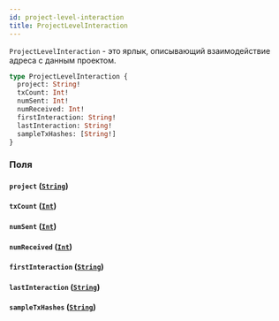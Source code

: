 ```yaml
---
id: project-level-interaction
title: ProjectLevelInteraction
---
```



`ProjectLevelInteraction` - это ярлык, описывающий взаимодействие адреса с данным проектом.

```graphql
type ProjectLevelInteraction {
  project: String!
  txCount: Int!
  numSent: Int!
  numReceived: Int!
  firstInteraction: String!
  lastInteraction: String!
  sampleTxHashes: [String!]
}
```


### Поля

#### `project` ([`String`](/reference/scalars/string))




#### `txCount` ([`Int`](/reference/scalars/int))




#### `numSent` ([`Int`](/reference/scalars/int))




#### `numReceived` ([`Int`](/reference/scalars/int))




#### `firstInteraction` ([`String`](/reference/scalars/string))




#### `lastInteraction` ([`String`](/reference/scalars/string))




#### `sampleTxHashes` ([`String`](/reference/scalars/string))






